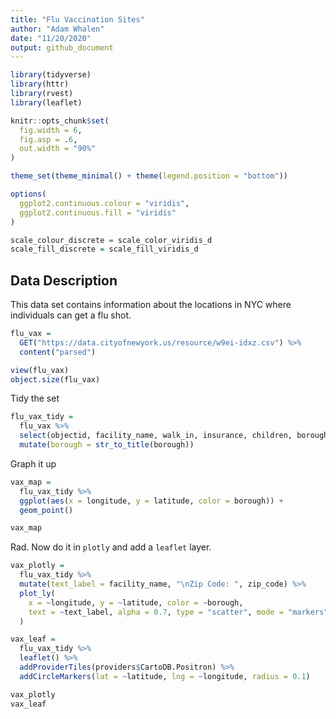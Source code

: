 ```yaml
---
title: "Flu Vaccination Sites"
author: "Adam Whalen"
date: "11/20/2020"
output: github_document
---
```


```r
library(tidyverse)
library(httr)
library(rvest)
library(leaflet)

knitr::opts_chunk$set(
  fig.width = 6,
  fig.asp = .6,
  out.width = "90%"
)

theme_set(theme_minimal() + theme(legend.position = "bottom"))

options(
  ggplot2.continuous.colour = "viridis",
  ggplot2.continuous.fill = "viridis"
)

scale_colour_discrete = scale_color_viridis_d
scale_fill_discrete = scale_fill_viridis_d
```

## Data Description

This data set contains information about the locations in NYC where individuals can get a flu shot.

```r
flu_vax = 
  GET("https://data.cityofnewyork.us/resource/w9ei-idxz.csv") %>% 
  content("parsed")

view(flu_vax)
object.size(flu_vax)
```

Tidy the set

```r
flu_vax_tidy = 
  flu_vax %>% 
  select(objectid, facility_name, walk_in, insurance, children, borough, zip_code, latitude, longitude) %>% 
  mutate(borough = str_to_title(borough))
```

Graph it up

```r
vax_map = 
  flu_vax_tidy %>% 
  ggplot(aes(x = longitude, y = latitude, color = borough)) +
  geom_point()

vax_map
```

Rad. Now do it in `plotly` and add a `leaflet` layer.

```r
vax_plotly = 
  flu_vax_tidy %>% 
  mutate(text_label = facility_name, "\nZip Code: ", zip_code) %>% 
  plot_ly(
    x = ~longitude, y = ~latitude, color = ~borough,
    text = ~text_label, alpha = 0.7, type = "scatter", mode = "markers"
  ) 

vax_leaf = 
  flu_vax_tidy %>% 
  leaflet() %>% 
  addProviderTiles(providers$CartoDB.Positron) %>% 
  addCircleMarkers(lat = ~latitude, lng = ~longitude, radius = 0.1)

vax_plotly
vax_leaf
```




